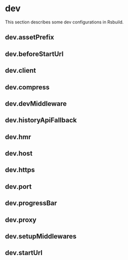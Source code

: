 # dev

This section describes some dev configurations in Rsbuild.

## dev.assetPrefix


<AssetPrefix />

## dev.beforeStartUrl


<BeforeStartUrl />

## dev.client


<Client />

## dev.compress


<Compress />

## dev.devMiddleware


<DevMiddleware />

## dev.historyApiFallback


<HistoryApiFallback />

## dev.hmr


<Hmr />

## dev.host


<Host />

## dev.https


<Https />

## dev.port


<Port />

## dev.progressBar


<ProgressBar />

## dev.proxy


<Proxy />

## dev.setupMiddlewares


<SetupMiddlewares />

## dev.startUrl


<StartUrl />
